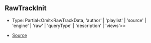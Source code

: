 ## RawTrackInit

- Type: Partial\<Omit\<RawTrackData, 'author' \| 'playlist' \| 'source' \| 'engine' \| 'raw' \| 'queryType' \| 'description' \| 'views'>>

- [Source](https://github.com/Androz2091/discord-player/blob/62d0fce/packages/discord-player/src/manager/VoiceReceiverNode.ts#L17)